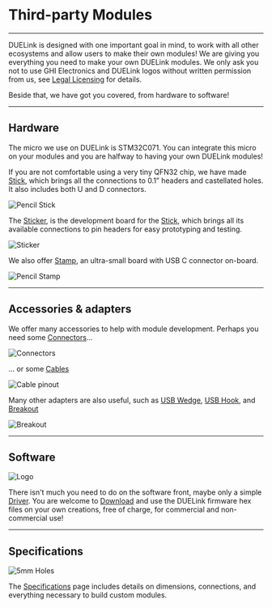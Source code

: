 # Third-party Modules

---

DUELink is designed with one important goal in mind, to work with all other ecosystems and allow users to make their own modules! We are giving you everything you need to make your own DUELink modules. We only ask you not to use GHI Electronics and DUELink logos without written permission from us, see [Legal Licensing](../legal) for details.

Beside that, we have got you covered, from hardware to software!

---

## Hardware

The micro we use on DUELink is STM32C071. You can integrate this micro on your modules and you are halfway to having your own DUELink modules!

If you are not comfortable using a very tiny QFN32 chip, we have made [Stick](../products/mcstick-a), which brings all the connections to 0.1” headers and castellated holes. It also includes both U and D connectors.

![Pencil Stick](pathname:///img/pencil-stick.png)

The [Sticker](../products/adsticker-c), is the development board for the [Stick](../products/mcstick-a), which brings all its available connections to pin headers for easy prototyping and testing.

![Sticker](pathname:///img/catalog/adsticker-c-1.png)

We also offer [Stamp](../products/mcstamp-b), an ultra-small board with USB C connector on-board.

![Pencil Stamp](pathname:///img/pencil-stamp.png)

---

## Accessories & adapters

We offer many accessories to help with module development. Perhaps you need some [Connectors](../products/axconnectors-a)...

![Connectors](pathname:///img/jst-specs.png)

... or some [Cables](../products/axcables-a)

![Cable pinout](pathname:///img/pinout.png)

Many other adapters are also useful, such as [USB Wedge](../products/adusbwedge-a), [USB Hook](../products/adusbhook-a.mdx), and [Breakout](../products/adbreakout-a)

![Breakout](pathname:///img/catalog/breakout-front-45.png)

---

## Software

![Logo](pathname:///img/duelinklogo.png)

There isn't much you need to do on the software front, maybe only a simple [Driver](../engine/drivers). You are welcome to [Download](../downloads) and use the DUELink firmware hex files on your own creations, free of charge, for commercial and non-commercial use!

---

## Specifications

![5mm Holes](pathname:///img/duelink-hole-specs.png)

The [Specifications](../specs) page includes details on dimensions, connections, and everything necessary to build custom modules.
